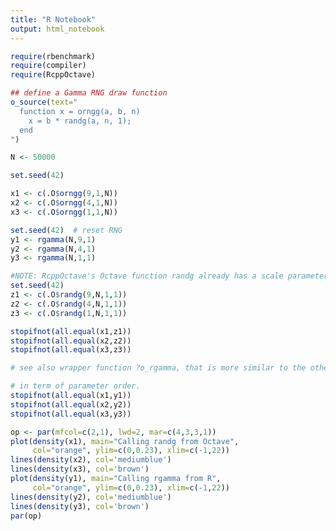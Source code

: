 ```yaml
---
title: "R Notebook"
output: html_notebook
---
```



```r
require(rbenchmark)	
require(compiler)	
require(RcppOctave) 

## define a Gamma RNG draw function
o_source(text="
  function x = orngg(a, b, n)
    x = b * randg(a, n, 1);
  end
")

N <- 50000

set.seed(42)

x1 <- c(.O$orngg(9,1,N))
x2 <- c(.O$orngg(4,1,N))
x3 <- c(.O$orngg(1,1,N))

set.seed(42)  # reset RNG
y1 <- rgamma(N,9,1)
y2 <- rgamma(N,4,1)
y3 <- rgamma(N,1,1)

#NOTE: RcppOctave's Octave function randg already has a scale parameter:
set.seed(42)
z1 <- c(.O$randg(9,N,1,1))
z2 <- c(.O$randg(4,N,1,1))
z3 <- c(.O$randg(1,N,1,1))

stopifnot(all.equal(x1,z1))
stopifnot(all.equal(x2,z2))
stopifnot(all.equal(x3,z3))

# see also wrapper function ?o_rgamma, that is more similar to the other o_* RNG functions

# in term of parameter order.
stopifnot(all.equal(x1,y1))
stopifnot(all.equal(x2,y2))
stopifnot(all.equal(x3,y3))

```


```r
op <- par(mfcol=c(2,1), lwd=2, mar=c(4,3,3,1))
plot(density(x1), main="Calling randg from Octave",
     col="orange", ylim=c(0,0.23), xlim=c(-1,22))
lines(density(x2), col='mediumblue')
lines(density(x3), col='brown')
plot(density(y1), main="Calling rgamma from R",
     col="orange", ylim=c(0,0.23), xlim=c(-1,22))
lines(density(y2), col='mediumblue')
lines(density(y3), col='brown')
par(op)
```

